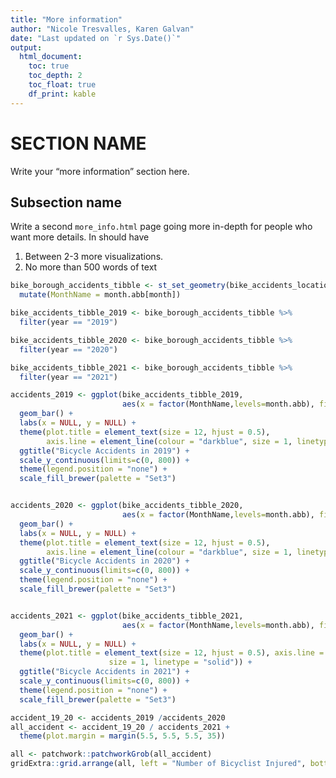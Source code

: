 ```yaml
---
title: "More information"
author: "Nicole Tresvalles, Karen Galvan"
date: "Last updated on `r Sys.Date()`"
output:
  html_document:
    toc: true
    toc_depth: 2
    toc_float: true
    df_print: kable
---
```


<!--
Comments in HTML are like this! 
-->

# SECTION NAME

Write your "more information" section here.

## Subsection name

Write a second `more_info.html` page going more in-depth for people who want more details. In should have

1. Between 2-3 more visualizations.
1. No more than 500 words of text

```r

bike_borough_accidents_tibble <- st_set_geometry(bike_accidents_location, NULL) %>% 
  mutate(MonthName = month.abb[month])

bike_accidents_tibble_2019 <- bike_borough_accidents_tibble %>% 
  filter(year == "2019") 

bike_accidents_tibble_2020 <- bike_borough_accidents_tibble %>% 
  filter(year == "2020")

bike_accidents_tibble_2021 <- bike_borough_accidents_tibble %>% 
  filter(year == "2021")

accidents_2019 <- ggplot(bike_accidents_tibble_2019, 
                         aes(x = factor(MonthName,levels=month.abb), fill = factor(MonthName)))+ 
  geom_bar() +
  labs(x = NULL, y = NULL) +
  theme(plot.title = element_text(size = 12, hjust = 0.5), 
        axis.line = element_line(colour = "darkblue", size = 1, linetype = "solid")) + 
  ggtitle("Bicycle Accidents in 2019") +
  scale_y_continuous(limits=c(0, 800)) +
  theme(legend.position = "none") +
  scale_fill_brewer(palette = "Set3")


accidents_2020 <- ggplot(bike_accidents_tibble_2020, 
                         aes(x = factor(MonthName,levels=month.abb), fill = factor(MonthName))) + 
  geom_bar() +
  labs(x = NULL, y = NULL) +
  theme(plot.title = element_text(size = 12, hjust = 0.5), 
        axis.line = element_line(colour = "darkblue", size = 1, linetype = "solid")) + 
  ggtitle("Bicycle Accidents in 2020") +
  scale_y_continuous(limits=c(0, 800)) +
  theme(legend.position = "none") +
  scale_fill_brewer(palette = "Set3")


accidents_2021 <- ggplot(bike_accidents_tibble_2021, 
                         aes(x = factor(MonthName,levels=month.abb), fill = factor(MonthName))) + 
  geom_bar() +
  labs(x = NULL, y = NULL) +
  theme(plot.title = element_text(size = 12, hjust = 0.5), axis.line = element_line(colour = "darkblue", 
                      size = 1, linetype = "solid")) + 
  ggtitle("Bicycle Accidents in 2021") +
  scale_y_continuous(limits=c(0, 800)) +
  theme(legend.position = "none") +
  scale_fill_brewer(palette = "Set3")

accident_19_20 <- accidents_2019 /accidents_2020
all_accident <- accident_19_20 / accidents_2021 +
  theme(plot.margin = margin(5.5, 5.5, 5.5, 35)) 

all <- patchwork::patchworkGrob(all_accident)
gridExtra::grid.arrange(all, left = "Number of Bicyclist Injured", bottom = "Month")


```